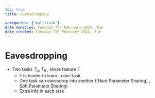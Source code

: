 ```yaml
---
toc: true
title: Eavesdropping

categories: ['multitask']
date modified: Tuesday 7th February 2023, Tue
date created: Tuesday 7th February 2023, Tue
---
```


# Eavesdropping


- Two tasks $T_{A}, T_{B}$ , share feature F
	- F is harder to learn in one task
	- One task can eavesdrop into another ([Hard Parameter Sharing] , [Soft Parameter Sharing](Hard Parameter Sharing] , [Soft Parameter Sharing.qmd))
	- Extra info in each task



